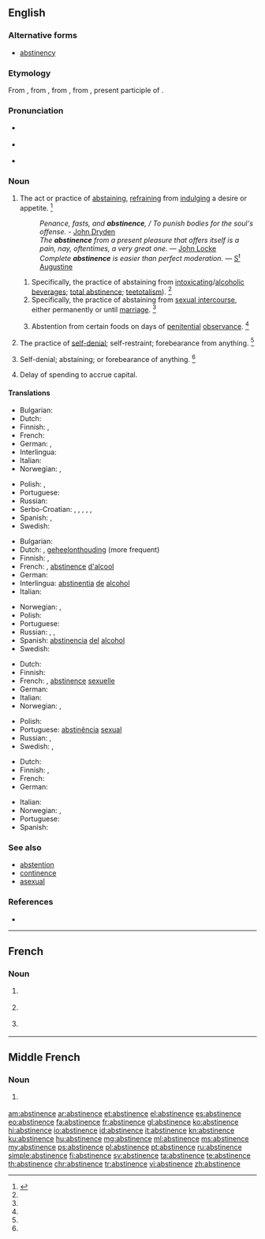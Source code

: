 ==English==
{{wikipedia}}

===Alternative forms===
* [[abstinency]]

===Etymology===
From {{etyl|enm|en}}, from {{etyl|fro|en}} {{term|astinence|lang=fro}}, from {{etyl|la|en}} {{term|abstinentia|lang=la}}, from {{term|abstinens|lang=la}}, present participle of {{term/t|la|abstinēō||withhold}}.

===Pronunciation===
* {{a|RP}} {{IPA|/ˈæb.stɪ.nn̩s/}}
* {{a|US}} {{IPA|/ˈæb.stə.nn̩s/|/ˈæb.stə.nn̩ts/}}
* {{audio|En-us-abstinence.ogg|Audio (US)}}

===Noun===
{{en-noun|-}}

# The act or practice of [[abstaining]], [[refrain]]ing from [[indulge|indulging]] a desire or appetite. {{defdate|First attested around 1150 to 1350.}}<ref name=SOED>{{reference-book | last =| first = | authorlink =  | coauthors =  | editor =Brown, Lesley  | others =  | title = The Shorter Oxford English Dictionary | origdate =  | origyear = 1933| origmonth =  | url =  | format =  | accessdate =  | accessyear =  | accessmonth =  | edition = 5th | date =  | year =2003| month =  | publisher =Oxford University Press  | location =Oxford, UK | language =  | id =  | doi = | isbn =978-0-19-860575-7 | lccn = | ol = | pages =10| chapter =  | chapterurl =  | quote =}}</ref>
#: ''Penance, fasts, and '''abstinence''', / To punish bodies for the soul's offense.'' - [[w:John Dryden|John Dryden]]
#: ''The '''abstinence''' from a present pleasure that offers itself is a pain, nay, oftentimes, a very great one.'' — [[w:John Locke|John Locke]]
#: ''Complete '''abstinence''' is easier than perfect moderation.'' — [[w:Augustine of Hippo|S<sup>t</sup> Augustine]]
## Specifically, the practice of abstaining from [[intoxicating]]/[[alcoholic]] [[beverage]]s; [[total abstinence]]; [[teetotalism]]). {{defdate|First attested around 1150 to 1350.}}<ref name=SOED/>
## Specifically, the practice of abstaining from [[sexual intercourse]], either permanently or until [[marriage]]. {{defdate|First attested around 1150 to 1350.}}<ref name=SOED/>
## {{context|ecclesiastical|lang=en}} Abstention from certain foods on days of [[penitential]] [[observance]]. {{defdate|First attested around 1150 to 1350.}}<ref name=SOED/>
# The practice of [[self-denial]]; self-restraint; forebearance from anything. {{defdate|First attested around 1350 to 1470.}}<ref name=SOED/>
# {{context|obsolete|lang=en}} Self-denial; abstaining; or forebearance of anything. {{defdate|First attested around 1150 to 1350.}}<ref name=SOED/>
# {{context|business|lang=en}} Delay of spending to accrue capital.

====Translations====
{{trans-top|the act or practice of abstaining}}
* Bulgarian: {{t|bg|възържание}}
* Dutch: {{t+|nl|onthouding|f}}
* Finnish: {{t|fi|pidättyminen}}, {{t|fi|pidättyvyys}}
* French: {{t+|fr|abstinence|f}}
* German: {{t+|de|Enthaltsamkeit|f}}, {{t+|de|Abstinenz|f}}
* Interlingua: {{t|ia|abstinentia}}
* Italian: {{t+|it|astinenza|f}}
* Norwegian: {{t|no|avhold|n}}, {{t+|no|avholdenhet|m}}
{{trans-mid}}
* Polish: {{t+|pl|abstynencja|f}}, {{t|pl|wstrzemięźliwość|f}}
* Portuguese: {{t+|pt|abstinência|f}}
* Russian: {{t+|ru|воздержание|n|tr=vozderžánije|sc=Cyrl}}
* Serbo-Croatian: {{t|sh|uzdržljivost}}, {{t|sh|samoodricanje}}, {{t|sh|uzdržavanje}}, {{t|sh|umerenost}}, {{t|sh|trezvenost}}, {{t|sh|trezvenjaštvo}}
* Spanish: {{t+|es|vigilia|f}}, {{t+|es|abstinencia|f}}
* Swedish: {{t+|sv|avhållsamhet}}
{{trans-bottom}}

{{trans-top|specifically, abstinence from alcohol}}
* Bulgarian: {{t+|bg|трезвеност}}
* Dutch: {{t|nl|alcoholonthouding|f}}, [[geheelonthouding]] {{f}} (more frequent)
* Finnish: {{t+|fi|raittius}}, {{t|fi|täysraittius}}
* French: {{t+|fr|abstinence|f}}, [[#French|abstinence]] [[d']][[alcool]] {{f}}
* German: {{t+|de|Abstinenz|f}}
* Interlingua: [[abstinentia]] [[de]] [[alcohol]]
* Italian: {{t+|it|astinenza|f}}
{{trans-mid}}
* Norwegian: {{t|no|avhold|n}}, {{t+|no|avholdenhet|m}}
* Polish: {{t+|pl|abstynencja|f}}
* Portuguese: {{t+|pt|abstinência|f}}
* Russian: {{t+|ru|воздержание|n|tr=vozderžánije|sc=Cyrl}}, {{t+|ru|трезвенность|f|tr=trézvennost'|sc=Cyrl}}, {{t+|ru|абстиненция|f|tr=abstinéncija|sc=Cyrl}}
* Spanish: [[abstinencia]] [[del]] [[alcohol]]
* Swedish: {{t+|sv|absolutism}}
{{trans-bottom}}

{{trans-top|specifically, abstinence from sexual intercourse}}
* Dutch: {{t+|nl|onthouding|f}}
* Finnish: {{t|fi|pidättyvyys}}
* French: {{t+|fr|abstinence|f}}, [[#French|abstinence]] [[sexuelle]] {{f}}
* German: {{t+|de|Keuschheit|f}}
* Italian: {{t+|it|astinenza|f}}
* Norwegian: {{t|no|avhold|n}}, {{t+|no|avholdenhet|m}}
{{trans-mid}}
* Polish: {{t|pl|wstrzemięźliwość|f}}
* Portuguese: [[abstinência]] {{f}} [[sexual]]
* Russian: {{t+|ru|воздержание|n|tr=vozderžánije|sc=Cyrl}}, {{t+|ru|абстиненция|f|tr=abstinéncija|sc=Cyrl}}
* Swedish: {{t+|sv|avhållsamhet}}, {{t+|sv|kyskhet}}
{{trans-bottom}}

{{trans-top|the practice of self-denial}}
* Dutch: {{t+|nl|onthouding|f}}
* Finnish: {{t|fi|pidättyvyys}}, {{t|fi|kieltäytyminen}}
* French: {{t+|fr|abstinence|f}}
* German: {{t+|de|Enthaltsamkeit|f}}
{{trans-mid}}
* Italian: {{t+|it|astinenza|f}}
* Norwegian: {{t|no|avhold|n}}, {{t+|no|avholdenhet|m}}
* Portuguese: {{t+|pt|abstinência|f}}
* Spanish: {{t+|es|vigilia|f}}
{{trans-bottom}}

===See also===
* [[abstention]]
* [[continence]]
* [[asexual]]

===References===
<references/>
* {{R:Webster 1913}}

----

==French==

===Noun===
{{fr-noun|f}}

# {{l/en|abstinence}} {{gloss|act or practice of abstaining}}
# {{l/en|abstinence}} {{gloss|specifically act or practice of abstaining from alcohol}}
# {{l/en|abstinence}} {{gloss|specifically act or practice of abstaining from sexual relations}}

----

==Middle French==

===Noun===
{{frm-noun|f}}

# {{l/en|abstinence}} {{gloss|act or practice of abstaining}}

[[am:abstinence]]
[[ar:abstinence]]
[[et:abstinence]]
[[el:abstinence]]
[[es:abstinence]]
[[eo:abstinence]]
[[fa:abstinence]]
[[fr:abstinence]]
[[gl:abstinence]]
[[ko:abstinence]]
[[hi:abstinence]]
[[io:abstinence]]
[[id:abstinence]]
[[it:abstinence]]
[[kn:abstinence]]
[[ku:abstinence]]
[[hu:abstinence]]
[[mg:abstinence]]
[[ml:abstinence]]
[[ms:abstinence]]
[[my:abstinence]]
[[ps:abstinence]]
[[pl:abstinence]]
[[pt:abstinence]]
[[ru:abstinence]]
[[simple:abstinence]]
[[fi:abstinence]]
[[sv:abstinence]]
[[ta:abstinence]]
[[te:abstinence]]
[[th:abstinence]]
[[chr:abstinence]]
[[tr:abstinence]]
[[vi:abstinence]]
[[zh:abstinence]]